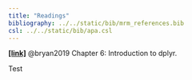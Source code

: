 ```yaml
---
title: "Readings"
bibliography: ../../static/bib/mrm_references.bib
csl: ../../static/bib/apa.csl
---
```



[**[link]**](https://stat545.com/dplyr-intro.html) @bryan2019 Chapter 6: Introduction to dplyr.

Test



